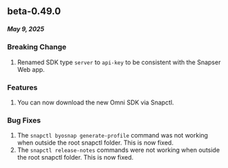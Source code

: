 ## beta-0.49.0
##### May 9, 2025

### Breaking Change
1. Renamed SDK type `server` to `api-key` to be consistent with the Snapser Web app.

### Features
1. You can now download the new Omni SDK via Snapctl.

### Bug Fixes
1. The `snapctl byosnap generate-profile` command was not working when outside the root snapctl folder. This is now fixed.
2. The `snapctl release-notes` commands were not working when outside the root snapctl folder. This is now fixed.
